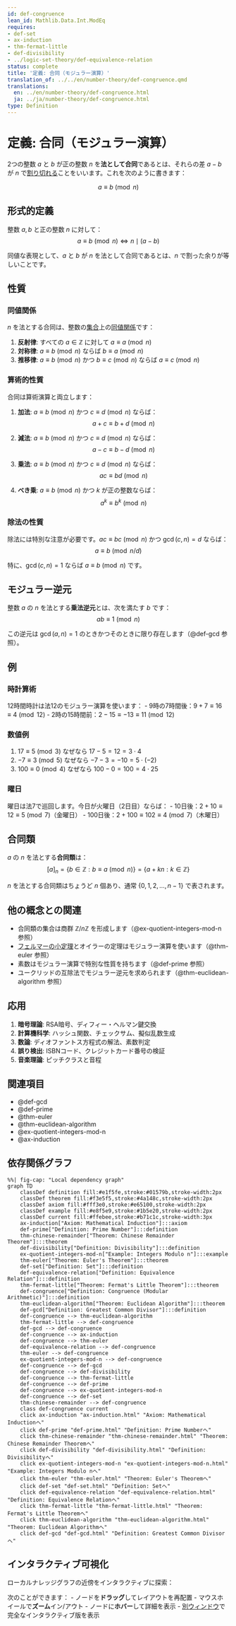 ```yaml
---
id: def-congruence
lean_id: Mathlib.Data.Int.ModEq
requires:
- def-set
- ax-induction
- thm-fermat-little
- def-divisibility
- ../logic-set-theory/def-equivalence-relation
status: complete
title: '定義: 合同（モジュラー演算）'
translation_of: ../../en/number-theory/def-congruence.qmd
translations:
  en: ../en/number-theory/def-congruence.html
  ja: ../ja/number-theory/def-congruence.html
type: Definition
---
```


# 定義: 合同（モジュラー演算） {#def-congruence}

2つの整数 $a$ と $b$ が正の整数 $n$ を**法として合同**であるとは、それらの差 $a - b$ が $n$ で[割り切れる](def-divisibility.qmd)ことをいいます。これを次のように書きます：

$$a \equiv b \pmod{n}$$

## 形式的定義

整数 $a, b$ と正の整数 $n$ に対して：
$$a \equiv b \pmod{n} \iff n \mid (a - b)$$

同値な表現として、$a$ と $b$ が $n$ を法として合同であるとは、$n$ で割った余りが等しいことです。

## 性質

### 同値関係

$n$ を法とする合同は、整数の[集合](../logic-set-theory/def-set.qmd)上の[同値関係](../logic-set-theory/def-equivalence-relation.qmd)です：

1. **反射律**: すべての $a \in \mathbb{Z}$ に対して $a \equiv a \pmod{n}$
2. **対称律**: $a \equiv b \pmod{n}$ ならば $b \equiv a \pmod{n}$
3. **推移律**: $a \equiv b \pmod{n}$ かつ $b \equiv c \pmod{n}$ ならば $a \equiv c \pmod{n}$

### 算術的性質

合同は算術演算と両立します：

1. **加法**: $a \equiv b \pmod{n}$ かつ $c \equiv d \pmod{n}$ ならば：
   $$a + c \equiv b + d \pmod{n}$$

2. **減法**: $a \equiv b \pmod{n}$ かつ $c \equiv d \pmod{n}$ ならば：
   $$a - c \equiv b - d \pmod{n}$$

3. **乗法**: $a \equiv b \pmod{n}$ かつ $c \equiv d \pmod{n}$ ならば：
   $$ac \equiv bd \pmod{n}$$

4. **べき乗**: $a \equiv b \pmod{n}$ かつ $k$ が正の整数ならば：
   $$a^k \equiv b^k \pmod{n}$$

### 除法の性質

除法には特別な注意が必要です。$ac \equiv bc \pmod{n}$ かつ $\gcd(c, n) = d$ ならば：
$$a \equiv b \pmod{n/d}$$

特に、$\gcd(c, n) = 1$ ならば $a \equiv b \pmod{n}$ です。

## モジュラー逆元

整数 $a$ の $n$ を法とする**乗法逆元**とは、次を満たす $b$ です：
$$ab \equiv 1 \pmod{n}$$

この逆元は $\gcd(a, n) = 1$ のときかつそのときに限り存在します（@def-gcd 参照）。

## 例

### 時計算術

12時間時計は法12のモジュラー演算を使います：
- 9時の7時間後：$9 + 7 \equiv 16 \equiv 4 \pmod{12}$
- 2時の15時間前：$2 - 15 \equiv -13 \equiv 11 \pmod{12}$

### 数値例

1. $17 \equiv 5 \pmod{3}$ なぜなら $17 - 5 = 12 = 3 \cdot 4$
2. $-7 \equiv 3 \pmod{5}$ なぜなら $-7 - 3 = -10 = 5 \cdot (-2)$
3. $100 \equiv 0 \pmod{4}$ なぜなら $100 - 0 = 100 = 4 \cdot 25$

### 曜日

曜日は法7で巡回します。今日が火曜日（2日目）ならば：
- 10日後：$2 + 10 \equiv 12 \equiv 5 \pmod{7}$（金曜日）
- 100日後：$2 + 100 \equiv 102 \equiv 4 \pmod{7}$（木曜日）

## 合同類

$a$ の $n$ を法とする**合同類**は：
$$[a]_n = \{b \in \mathbb{Z} : b \equiv a \pmod{n}\} = \{a + kn : k \in \mathbb{Z}\}$$

$n$ を法とする合同類はちょうど $n$ 個あり、通常 $\{0, 1, 2, \ldots, n-1\}$ で表されます。

## 他の概念との関連

- 合同類の集合は商群 $\mathbb{Z}/n\mathbb{Z}$ を形成します（@ex-quotient-integers-mod-n 参照）
- [フェルマーの小定理](thm-fermat-little.qmd)とオイラーの定理はモジュラー演算を使います（@thm-euler 参照）
- 素数はモジュラー演算で特別な性質を持ちます（@def-prime 参照）
- ユークリッドの互除法でモジュラー逆元を求められます（@thm-euclidean-algorithm 参照）

## 応用

1. **暗号理論**: RSA暗号、ディフィー・ヘルマン鍵交換
2. **計算機科学**: ハッシュ関数、チェックサム、擬似乱数生成
3. **数論**: ディオファントス方程式の解法、素数判定
4. **誤り検出**: ISBNコード、クレジットカード番号の検証
5. **音楽理論**: ピッチクラスと音程

## 関連項目

- @def-gcd
- @def-prime
- @thm-euler
- @thm-euclidean-algorithm
- @ex-quotient-integers-mod-n
- @ax-induction

## 依存関係グラフ

```mermaid
%%| fig-cap: "Local dependency graph"
graph TD
    classDef definition fill:#e1f5fe,stroke:#01579b,stroke-width:2px
    classDef theorem fill:#f3e5f5,stroke:#4a148c,stroke-width:2px
    classDef axiom fill:#fff3e0,stroke:#e65100,stroke-width:2px
    classDef example fill:#e8f5e9,stroke:#1b5e20,stroke-width:2px
    classDef current fill:#ffebee,stroke:#b71c1c,stroke-width:3px
    ax-induction["Axiom: Mathematical Induction"]:::axiom
    def-prime["Definition: Prime Number"]:::definition
    thm-chinese-remainder["Theorem: Chinese Remainder Theorem"]:::theorem
    def-divisibility["Definition: Divisibility"]:::definition
    ex-quotient-integers-mod-n["Example: Integers Modulo n"]:::example
    thm-euler["Theorem: Euler's Theorem"]:::theorem
    def-set["Definition: Set"]:::definition
    def-equivalence-relation["Definition: Equivalence Relation"]:::definition
    thm-fermat-little["Theorem: Fermat's Little Theorem"]:::theorem
    def-congruence["Definition: Congruence (Modular Arithmetic)"]:::definition
    thm-euclidean-algorithm["Theorem: Euclidean Algorithm"]:::theorem
    def-gcd["Definition: Greatest Common Divisor"]:::definition
    def-congruence --> thm-euclidean-algorithm
    thm-fermat-little --> def-congruence
    def-gcd --> def-congruence
    def-congruence --> ax-induction
    def-congruence --> thm-euler
    def-equivalence-relation --> def-congruence
    thm-euler --> def-congruence
    ex-quotient-integers-mod-n --> def-congruence
    def-congruence --> def-gcd
    def-congruence --> def-divisibility
    def-congruence --> thm-fermat-little
    def-congruence --> def-prime
    def-congruence --> ex-quotient-integers-mod-n
    def-congruence --> def-set
    thm-chinese-remainder --> def-congruence
    class def-congruence current
    click ax-induction "ax-induction.html" "Axiom: Mathematical Inductionへ"
    click def-prime "def-prime.html" "Definition: Prime Numberへ"
    click thm-chinese-remainder "thm-chinese-remainder.html" "Theorem: Chinese Remainder Theoremへ"
    click def-divisibility "def-divisibility.html" "Definition: Divisibilityへ"
    click ex-quotient-integers-mod-n "ex-quotient-integers-mod-n.html" "Example: Integers Modulo nへ"
    click thm-euler "thm-euler.html" "Theorem: Euler's Theoremへ"
    click def-set "def-set.html" "Definition: Setへ"
    click def-equivalence-relation "def-equivalence-relation.html" "Definition: Equivalence Relationへ"
    click thm-fermat-little "thm-fermat-little.html" "Theorem: Fermat's Little Theoremへ"
    click thm-euclidean-algorithm "thm-euclidean-algorithm.html" "Theorem: Euclidean Algorithmへ"
    click def-gcd "def-gcd.html" "Definition: Greatest Common Divisorへ"
```

## インタラクティブ可視化

ローカルナレッジグラフの近傍をインタラクティブに探索：

::: {.graph-viz data-id="def-congruence" data-width="700" data-height="500"}
:::

次のことができます：
- ノードを**ドラッグ**してレイアウトを再配置
- マウスホイールで**ズーム**イン/アウト
- ノードに**ホバー**して詳細を表示
- [別ウィンドウ](../../output/interactive/def-congruence.html){target="_blank"}で完全なインタラクティブ版を表示

